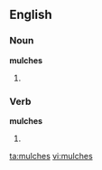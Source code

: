 ==English==

===Noun===
'''mulches'''

# {{plural of|[[mulch]]}}

===Verb===
'''mulches'''

# {{third-person singular of|[[mulch]]}}

[[ta:mulches]]
[[vi:mulches]]